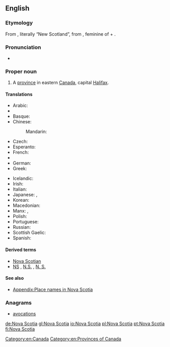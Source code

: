 ==English==
{{wikipedia}}

===Etymology===
From {{etyl|la|en}}, literally “New Scotland”, from {{term|nova|lang=la}}, feminine of {{term|novus||new|lang=la}} + {{term|Scotia||Scotland|lang=la}}.

===Pronunciation===
* {{a|UK}} {{IPA|/ˈnəʊ.və ˌskəʊ.ʃə/}}

===Proper noun===
{{en-proper noun|head=[[Nova]] [[Scotia]]}}

# A [[province]] in eastern [[Canada]], capital [[Halifax]].

====Translations====
{{trans-top|Province in eastern Canada}}
* Arabic: {{t|ar|نوفا سكوتيا|f|tr=Nūfa Skūtya|sc=Arab}}
* {{trreq|hy}}
* Basque: {{t|eu|Eskozia Berria}}
* Chinese:
*: Mandarin: {{t+|cmn|新斯科舍|tr=Xīn Sīkēshě|sc=Hani}}
* Czech: {{t+|cs|Nové Skotsko|n}}
* Esperanto: {{t|eo|Nov-Skotio}}
* French: {{t+|fr|Nouvelle-Écosse|f}}
* {{trreq|ka}}
* German: {{t+|de|Neuschottland|n}}
* Greek: {{t|el|Νέα Σκωτία|f|tr=Néa Skotía|sc=Grek}}
{{trans-mid}}
* Icelandic: {{t|is|Nýja-Skotland|n}}
* Irish: {{t|ga|Albain Nua|f}}
* Italian: {{t|it|Nuova Scozia|f}}
* Japanese: {{t|ja|ノバスコシア|tr=Nobasukoshia}}, {{t|ja|ノバスコシア州|tr=Nobasukoshia-shū}}
* Korean: {{t|ko|노바스코샤|tr=Nobaseukosya|sc=Kore}}
* Macedonian: {{t|mk|Нова Шкотска|f|tr=Nóva Škótska}}
* Manx: {{t|gv|Nalbin Noa|f}}, {{t|gv|Albin Noa|f|alt=Yn Albin Noa}}
* Polish: {{t+|pl|Nowa Szkocja|f}}
* Portuguese: {{t+|pt|Nova Escócia|f}}
* Russian: {{t|ru|Новая Шотландия|f|tr=Nóvaja Šotlándija}}
* Scottish Gaelic: {{t|gd|Alba Nuadh|f}}
* Spanish: {{t|es|Nueva Escocia|f}}
{{trans-bottom}}

====Derived terms====
* [[Nova Scotian]]
* [[NS]] , [[N.S.]] , [[N. S.]] {{qualifier|abbreviation}}

====See also====
* [[Appendix:Place names in Nova Scotia]]

===Anagrams===
* [[avocations#English|avocations]]

[[Category:en:Canada]]
[[Category:en:Provinces of Canada]]

[[de:Nova Scotia]]
[[gl:Nova Scotia]]
[[io:Nova Scotia]]
[[pl:Nova Scotia]]
[[pt:Nova Scotia]]
[[fi:Nova Scotia]]